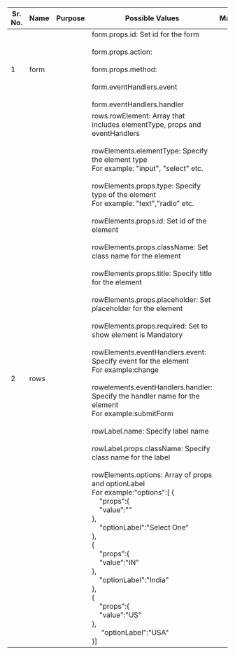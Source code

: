 |Sr. No.   |  Name | Purpose   | Possible Values  |Mandatory|
|---|---|---|---|---|
|1|form||form.props.id: Set id for the form<br/><br/>form.props.action:<br/><br/>form.props.method:<br/><br/>form.eventHandlers.event<br/><br/>form.eventHandlers.handler|
|2|rows||rows.rowElement: Array that includes elementType, props and eventHandlers<br/><br/>rowElements.elementType: Specify the element type<br/>For example: "input", "select" etc.<br/><br/>rowElements.props.type: Specify type of the element<br/>For example: "text","radio" etc.<br/><br/>rowElements.props.id: Set id of the element<br/><br/>rowElements.props.className: Set class name for the element<br/><br/>rowElements.props.title: Specify title for the element<br/><br/>rowElements.props.placeholder: Set placeholder for the element<br/><br/>rowElements.props.required: Set to show element is Mandatory<br/><br/>rowElements.eventHandlers.event: Specify event for the element<br/>For example:change<br/><br/>rowelements.eventHandlers.handler: Specify the handler name for the element<br/>For example:submitForm<br/><br/>rowLabel.name: Specify label name<br/><br/>rowLabel.props.className: Specify class name for the label<br/><br/>rowElements.options: Array of props and optionLabel<br/>For example:"options":[ { <br/> &nbsp;&nbsp;&nbsp;&nbsp;"props":{ <br/>&nbsp;&nbsp;&nbsp;&nbsp;"value":""<br/> },<br/>&nbsp;&nbsp;&nbsp;&nbsp;"optionLabel":"Select One"<br/>},<br/> {<br/>  &nbsp;&nbsp;&nbsp;&nbsp;"props":{ <br/> &nbsp;&nbsp;&nbsp;&nbsp;"value":"IN"<br/>},<br/>&nbsp;&nbsp;&nbsp;&nbsp;"optionLabel":"India"<br/>},<br/> {<br/> &nbsp;&nbsp;&nbsp;&nbsp;"props":{ <br/>&nbsp;&nbsp;&nbsp;&nbsp;"value":"US" <br/> },<br/>&nbsp;&nbsp;&nbsp;&nbsp; "optionLabel":"USA"<br/> }]|
